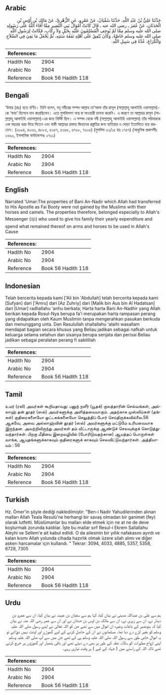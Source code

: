 ## Arabic


<div dir="rtl" lang="ar" style={{fontSize:'larger',backgroundColor:'#f8f9fa',padding:20}}>
حَدَّثَنَا عَلِيُّ بْنُ عَبْدِ اللَّهِ، حَدَّثَنَا سُفْيَانُ، عَنْ عَمْرٍو، عَنِ الزُّهْرِيِّ، عَنْ مَالِكِ بْنِ أَوْسِ بْنِ الْحَدَثَانِ، عَنْ عُمَرَ ـ رضى الله عنه ـ قَالَ كَانَتْ أَمْوَالُ بَنِي النَّضِيرِ مِمَّا أَفَاءَ اللَّهُ عَلَى رَسُولِهِ صلى الله عليه وسلم مِمَّا لَمْ يُوجِفِ الْمُسْلِمُونَ عَلَيْهِ بِخَيْلٍ وَلاَ رِكَابٍ، فَكَانَتْ لِرَسُولِ اللَّهِ صلى الله عليه وسلم خَاصَّةً، وَكَانَ يُنْفِقُ عَلَى أَهْلِهِ نَفَقَةَ سَنَتِهِ، ثُمَّ يَجْعَلُ مَا بَقِيَ فِي السِّلاَحِ وَالْكُرَاعِ، عُدَّةً فِي سَبِيلِ اللَّهِ‏.‏
</div>
<div style={{backgroundColor:'#f8f9fa',padding:20, marginBottom: 10}}><table> <thead> <tr> <th>References:</th> <th></th> </tr> </thead> <tbody><tr><td>Hadith No</td><td>2904</td></tr><tr><td>Arabic No</td><td>2904</td></tr><tr><td>Reference</td><td>Book 56 Hadith 118</td></tr></tbody></table></div>

## Bengali


<div dir="ltr" lang="bn" style={{fontSize:'larger',backgroundColor:'#f8f9fa',padding:20}}>
‘উমার (রাঃ) হতে বর্ণিত। তিনি বলেন, বনূ নযীরের সম্পদ আল্লাহ তা‘আলা তাঁর রাসূল (সাল্লাল্লাহু আলাইহি ওয়াসাল্লাম)-কে ‘ফায়’ হিসেবে দান করেছিলেন। এতে মুসলিমগণ অশ্ব বা সাওয়ারী চালনা করেনি। এ কারণে তা আল্লাহর রাসূল (সাল্লাল্লাহু আলাইহি ওয়াসাল্লাম)-এর জন্য নির্দিষ্ট ছিল। এ সম্পদ থেকে নবী (সাল্লাল্লাহু আলাইহি ওয়াসাল্লাম) তাঁর পরিবারকে এক বছরের খরচ দিয়ে দিতেন এবং বাকী আল্লাহর রাস্তায় জিহাদের প্রস্তুতির জন্য হাতিয়ার ও ঘোড়া ইত্যাদিতে ব্যয় করতেন। (৩০৯৪, ৪০৩৩, ৪৮৮৫, ৫৩৫৭, ৫৩৫৮, ৬৭২৮, ৭৩০৫) (মুসলিম ৩২/১৫ হাঃ ১৭৫৭) (আধুনিক প্রকাশনীঃ ২৬৯০, ইসলামিক ফাউন্ডেশনঃ ২৭০১)
</div>
<div style={{backgroundColor:'#f8f9fa',padding:20, marginBottom: 10}}><table> <thead> <tr> <th>References:</th> <th></th> </tr> </thead> <tbody><tr><td>Hadith No</td><td>2904</td></tr><tr><td>Arabic No</td><td>2904</td></tr><tr><td>Reference</td><td>Book 56 Hadith 118</td></tr></tbody></table></div>

## English


<div dir="ltr" lang="en" style={{fontSize:'larger',backgroundColor:'#f8f9fa',padding:20}}>
Narrated 'Umar:The properties of Bani An-Nadir which Allah had transferred to His Apostle as Fai Booty were not gained by the Muslims with their horses and camels. The properties therefore, belonged especially to Allah's Messenger (ﷺ) who used to give his family their yearly expenditure and spend what remained thereof on arms and horses to be used in Allah's Cause
</div>
<div style={{backgroundColor:'#f8f9fa',padding:20, marginBottom: 10}}><table> <thead> <tr> <th>References:</th> <th></th> </tr> </thead> <tbody><tr><td>Hadith No</td><td>2904</td></tr><tr><td>Arabic No</td><td>2904</td></tr><tr><td>Reference</td><td>Book 56 Hadith 118</td></tr></tbody></table></div>

## Indonesian


<div dir="ltr" lang="id" style={{fontSize:'larger',backgroundColor:'#f8f9fa',padding:20}}>
Telah bercerita kepada kami ['Ali bin 'Abdullah] telah bercerita kepada kami [Sufyan] dari ['Amru] dari [Az Zuhriy] dari [Malik bin Aus bin Al Hadatsan] dari [Umar] radliallahu 'anhu berkata; Harta harta Bani An-Nadhir yang Allah berikan kepada Rosul-Nya berupa fa'i merupakan harta rampasan perang yang didapatkan oleh Kaum Muslimin tanpa mengerahkan pasukan berkuda dan menunggang unta. Dan Rasulullah shallallahu 'alaihi wasallam mendapat bagian secara khusus yang Beliau jadikan sebagai nafkah untuk keluarga selama setahun dan sisanya berupa senjata dan perisai Beliau jadikan sebagai peralatan perang fi sabilillah
</div>
<div style={{backgroundColor:'#f8f9fa',padding:20, marginBottom: 10}}><table> <thead> <tr> <th>References:</th> <th></th> </tr> </thead> <tbody><tr><td>Hadith No</td><td>2904</td></tr><tr><td>Arabic No</td><td>2904</td></tr><tr><td>Reference</td><td>Book 56 Hadith 118</td></tr></tbody></table></div>

## Tamil


<div dir="ltr" lang="ta" style={{fontSize:'larger',backgroundColor:'#f8f9fa',padding:20}}>
உமர் (ரலி) அவர்கள் கூறியதாவது: பனுந் நளீர் (யூதக்) குலத்தாரின் செல்வங்கள், அல்லாஹ் தன் தூதர் (ஸல்) அவர்களுக்கு அளித்தவையாகும். அதற்காக முஸ்லிம்கள் (தங்கள்) குதிரைகளையோ ஒட்டகங்களையோ செலுத்திப் போர் செய்திருக்கவில்லை.56 ஆகவே, அவை அல்லாஹ்வின் தூதர் (ஸல்) அவர்களுக்கு மட்டுமே உரியவையாக இருந்தன. அவற்றிலிருந்து அவர்கள் தம் வீட்டாருக்கு ஆண்டுச் செலவுக்குக் கொடுத்துவந்தார்கள். பிறகு மீதியை இறைவழியில் (போரிடுவதற்கான) ஆயத்தப் பொருள்கள் வாங்க, ஆயுதங்களுக்காகவும் குதிரைகளுக் காகவும் செலவிட்டுவந்தார்கள். அத்தியாயம் : 56
</div>
<div style={{backgroundColor:'#f8f9fa',padding:20, marginBottom: 10}}><table> <thead> <tr> <th>References:</th> <th></th> </tr> </thead> <tbody><tr><td>Hadith No</td><td>2904</td></tr><tr><td>Arabic No</td><td>2904</td></tr><tr><td>Reference</td><td>Book 56 Hadith 118</td></tr></tbody></table></div>

## Turkish


<div dir="ltr" lang="tr" style={{fontSize:'larger',backgroundColor:'#f8f9fa',padding:20}}>
Hz. Ömer'in şöyle dediği nakledilmiştir: "Ben-i Nadir Yahudilerinden alınan malları Allah Teala Resulü’ne herhangi bir savaş olmadan bir ganimet (fey) olarak lutfetti. Müslümanlar bu malları elde etmek için ne at ne de deve koşturmak zorunda kaldılar. İşte bu mallar sırf Resul-i Ekrem Sallallahu Aleyhi ve Sellem'e ait kabul edildi. O da ailesinin bir yıllık nafakasını ayırdı ve kalan kısmı Allah yolunda cihada hazırlık olmak üzere silah alımı ve diğer askerı harcamalar için kullandı. " Tekrar: 3094, 4033, 4885, 5357, 5358, 6728, 7305
</div>
<div style={{backgroundColor:'#f8f9fa',padding:20, marginBottom: 10}}><table> <thead> <tr> <th>References:</th> <th></th> </tr> </thead> <tbody><tr><td>Hadith No</td><td>2904</td></tr><tr><td>Arabic No</td><td>2904</td></tr><tr><td>Reference</td><td>Book 56 Hadith 118</td></tr></tbody></table></div>

## Urdu


<div dir="rtl" lang="ur" style={{fontSize:'larger',backgroundColor:'#f8f9fa',padding:20}}>
ہم سے علی بن عبداللہ مدینی نے بیان کیا، کہا ہم سے سفیان بن عیینہ نے بیان کیا، ان سے عمرو بن دینار نے، ان سے زہری نے، ان سے مالک بن اوس بن حدثان نے اور ان سے عمر رضی اللہ عنہ نے بیان کیا کہ بنونضیر کے باغات وغیرہ ان اموال میں سے تھے جن کو اللہ تعالیٰ نے اپنے رسول صلی اللہ علیہ وسلم کو بغیر لڑے دے دیا تھا۔ مسلمانوں نے ان کے حاصل کرنے کے لیے گھوڑے اور اونٹ نہیں دوڑائے تو یہ اموال خاص طور سے رسول اللہ صلی اللہ علیہ وسلم ہی کے تھے جن میں سے آپ صلی اللہ علیہ وسلم اپنی ازواج مطہرات کو سالانہ نفقہ کے طور پر بھی دے دیتے تھے اور باقی ہتھیار اور گھوڑوں پر خرچ کرتے تھے تاکہ اللہ کے راستے میں ( جہاد کے لیے ) ہر وقت تیاری رہے۔
</div>
<div style={{backgroundColor:'#f8f9fa',padding:20, marginBottom: 10}}><table> <thead> <tr> <th>References:</th> <th></th> </tr> </thead> <tbody><tr><td>Hadith No</td><td>2904</td></tr><tr><td>Arabic No</td><td>2904</td></tr><tr><td>Reference</td><td>Book 56 Hadith 118</td></tr></tbody></table></div>